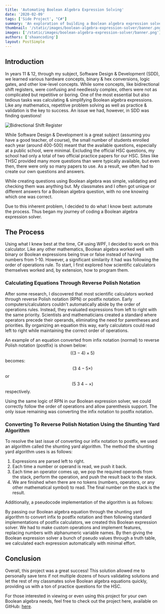 ```yaml
---
title: 'Automating Boolean Algebra Expression Solving'
date: '2020-02-09'
tags: ['Side Project', "C#"]
summary: 'An exploration of building a Boolean algebra expression solver using C#, which simplified the task of solving Boolean expressions and provided valuable practice for students.'
thumbnail: '/static/images/boolean-algebra-expression-solver/banner.png'
images: ['/static/images/boolean-algebra-expression-solver/banner.png']
authors: ['shaancoding']
layout: PostSimple
---
```


## Introduction

In years 11 & 12, through my subject, Software Design & Development (SDD), we learned various hardware concepts, binary & hex conversions, logic gates, and other low-level concepts. While some concepts, like bidirectional shift registers, were confusing and needlessly complex, others were not as complicated but repetitive or boring. One of the most essential but also tedious tasks was calculating & simplifying Boolean algebra expressions. Like any mathematics, repetitive problem solving as well as practice & validation is the key to success. An issue we had, however, in SDD was finding questions!

![Bidrectional Shift Register](/static/images/boolean-algebra-expression-solver/bidirectionalShiftRegister.png)

While Software Design & Development is a great subject (assuming you have a good teacher, of course), the small number of students enrolled each year (around 400-500) meant that the available questions, especially at a public school, were minimal. Excluding the official HSC questions, my school had only a total of two official practice papers for our HSC. Sites like THSC provided many more questions than were typically available, but even then, there were only so many papers to use. As a result, we often had to create our own questions and answers.

While creating questions using Boolean algebra was simple, validating and checking them was anything but. My classmates and I often got unique or different answers for a Boolean algebra question, with no one knowing which one was correct.

Due to this inherent problem, I decided to do what I know best: automate the process. Thus began my journey of coding a Boolean algebra expression solver.

## The Process

Using what I knew best at the time, C# using WPF, I decided to work on this calculator. Like any other mathematics, Boolean algebra worked well with binary or Boolean expressions being true or false instead of having numbers from 1-10. However, a significant similarity it had was following the order of operations rule. To start, I first explored how scientific calculators themselves worked and, by extension, how to program them.

### Calculating Equations Through Reverse Polish Notation

After some research, I discovered that most scientific calculators worked through reverse Polish notation (RPN) or postfix notation. Early computers/calculators couldn't automatically abide by the order of operations rules. Instead, they evaluated expressions from left to right with the same priority. Scientists and mathematicians created a standard where operators precede their operands, eliminating the need for parentheses and priorities. By organizing an equation this way, early calculators could read left to right while maintaining the correct order of operations.

An example of an equation converted from infix notation (normal) to reverse Polish notation (postfix) is shown below:
$$( (3 - 4) \times 5 )$$ becomes: $$(3\ 4 - 5 \times)$$ or $$( 5\ 3\ 4 - \times )$$ respectively.

Using the same logic of RPN in our Boolean expression solver, we could correctly follow the order of operations and allow parenthesis support. The only issue remaining was converting the infix notation to postfix notation.

### Converting To Reverse Polish Notation Using the Shunting Yard Algorithm

To resolve the last issue of converting our infix notation to postfix, we used an algorithm called the shunting yard algorithm. The method the shunting yard algorithm uses is as follows:

1. Expressions are parsed left to right.
2. Each time a number or operand is read, we push it back.
3. Each time an operator comes up, we pop the required operands from the stack, perform the operation, and push the result back to the stack.
4. We are finished when there are no tokens (numbers, operators, or any other mathematical symbol) to read. The final number on the stack is the result.

Additionally, a pseudocode implementation of the algorithm is as follows:

<CodeBlock src="boolean-algebra-expression-solver/algorithm" title="Shunting Yard Algorithm Pseudocode" language="markdown"/>

By passing our Boolean algebra equation through the shunting yard algorithm to convert infix to postfix notation and then following standard implementations of postfix calculators, we created this Boolean expression solver. We had to make custom operations and implement features, replacing numbers with alphanumeric variable names. By then giving the Boolean expression solver a bunch of pseudo values through a truth table, we calculated each expression automatically with minimal effort.

## Conclusion

Overall, this project was a great success! This solution allowed me to personally save tens if not multiple dozens of hours validating solutions and let the rest of my classmates solve Boolean algebra equations quickly, providing us with a ton of practice questions for the HSC.

For those interested in viewing or even using this project for your own Boolean algebra needs, feel free to check out the project here, available on GitHub: [here](https://github.com/ShaanCoding/Boolean-Expression-Solver).
